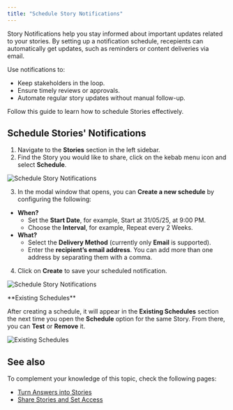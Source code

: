 ```yaml
---
title: "Schedule Story Notifications"
---
```


Story Notifications help you stay informed about important updates related to your stories. By setting up a notification schedule, recepients can automatically get updates, such as reminders or content deliveries via email.

Use notifications to:

- Keep stakeholders in the loop.
- Ensure timely reviews or approvals.
- Automate regular story updates without manual follow-up.

Follow this guide to learn how to schedule Stories effectively.

## Schedule Stories' Notifications

1. Navigate to the **Stories** section in the left sidebar.
2. Find the Story you would like to share, click on the kebab menu icon and select **Schedule**.

![Schedule Story Notifications](/images/schedule-story-notifications.png)

3. In the modal window that opens, you can **Create a new schedule** by configuring the following:

- **When?**
  - Set the **Start Date**, for example, Start at 31/05/25, at 9:00 PM.
  - Choose the **Interval**, for example, Repeat every 2 Weeks.
- **What?**
  - Select the **Delivery Method** (currently only **Email** is supported).
  - Enter the **recipient’s email address**. You can add more than one address by separating them with a comma.

4. Click on **Create** to save your scheduled notification.

![Schedule Story Notifications](/images/schedule-story-notifications-04.png)

<Note>
  **Existing Schedules**

  After creating a schedule, it will appear in the **Existing Schedules** section the next time you open the **Schedule** option for the same Story.
  From there, you can **Test** or **Remove** it.

  ![Existing Schedules](/images/existingschedules.png)
</Note>

## See also

To complement your knowledge of this topic, check the following pages:

- [Turn Answers into Stories](using-wisdom-ai-everyday/turn-answers-into-stories)
- [Share Stories and Set Access](/using-wisdom-ai-everyday/share-stories-and-set-access)